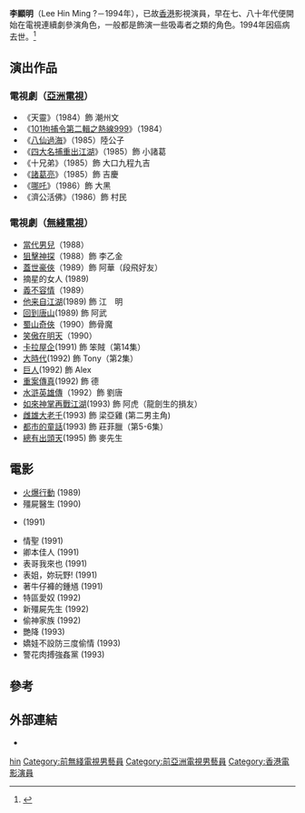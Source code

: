 {{藝人
|姓名 = 李顯明
|類型 = 男演員
|圖片 = 
|圖片尺寸 = 
|圖片簡介 = 
|本名 = 
|外文名 = 
|外文 = 
|羅馬拼音 = Lee Hin Ming
|英文名 = 
|暱稱 = 
|其他藝名 = 
|國籍 = 
|民族 = 
|籍貫 = 
|出生日期 = 
|出生地點 = 
|逝世日期 = 1994年
|逝世地點 = [[葛量洪醫院|葛量洪醫院]]
|死因 = 喉癌<ref>[https://hk.appledaily.com/entertainment/20180323/JWACM2TMQDQ7NKBI7RNJ3XKDTM  【銷聲匿跡】《流氓大亨》萬子細佬羅青浩驚傳已離世 吳啟華：一定係流！] {{Wayback|url=https://hk.appledaily.com/entertainment/20180323/JWACM2TMQDQ7NKBI7RNJ3XKDTM |date=20210621163328 }} [[蘋果日報_(香港)|蘋果日報]]. 2018-03-23</ref>
|職業 = 
|語言 = 
|教育程度 = 
|母校 = 
|宗教信仰 = 
|配偶 = 
|兒女 = 
|父母 = 
|親屬 = 
|音樂類型 = 
|演奏樂器 = 
|出道地點 = 
|出道日期 = 
|出道作 = 
|代表作 = 
|著名角色 = 
|活躍年代 = 
|唱片公司 = 
|經紀公司 = 
|網站 = 
|相關團體 = 
|IMDb = 3473405
|現任成員 = 
|過往成員 = 
|獎項 = 
}}

'''李顯明'''（Lee Hin Ming ?－1994年），已故[[香港|香港]]影視演員，早在七、八十年代便開始在電視連續劇參演角色，一般都是飾演一些吸毒者之類的角色。1994年因癌病去世。<ref>{{Cite web |url=http://bbs.tianya.cn/post-funinfo-162316-1.shtml |title=存档副本 |access-date=2018-01-05 |archive-date=2021-01-25 |archive-url=https://web.archive.org/web/20210125175402/http://bbs.tianya.cn/post-funinfo-162316-1.shtml |dead-url=no }}</ref>

==演出作品==
===電視劇（[[亞洲電視|亞洲電視]]）===
*《天靈》（1984）飾 潮州文
*《[[101拘捕令第二輯之熱線999|101拘捕令第二輯之熱線999]]》（1984）
*《[[八仙過海_(電視劇)|八仙過海]]》（1985）陸公子
*《[[四大名捕重出江湖|四大名捕重出江湖]]》（1985）飾 小諸葛
*《十兄弟》（1985）飾 大口九程九吉
*《[[諸葛亮_(亞洲電視劇集)|諸葛亮]]》（1985）飾 吉慶
*《[[哪吒　(1986年電視劇)|哪吒]]》（1986）飾 大黑
*《濟公活佛》（1986）飾 村民
===電視劇（[[無綫電視|無綫電視]]）===
*[[當代男兒|當代男兒]]（1988）
*[[狙擊神探|狙擊神探]]（1988）飾 李乙金
*[[蓋世豪俠|蓋世豪俠]]（1989）飾 阿華（段飛好友）
*摘星的女人	(1989)
*[[義不容情|義不容情]]（1989）
*[[他来自江湖|他来自江湖]](1989) 飾 江　明
*[[回到唐山|回到唐山]](1989) 飾 阿武
*[[蜀山奇俠|蜀山奇俠]]（1990）飾骨魔
*[[笑傲在明天|笑傲在明天]]（1990）
*[[卡拉屋企|卡拉屋企]](1991) 飾 笨賊（第14集）
*[[大時代|大時代]](1992) 飾 Tony（第2集）
*[[巨人_(電視劇)|巨人]](1992) 飾 Alex 
*[[重案傳真|重案傳真]](1992) 飾 德
*[[水滸英雄傳|水滸英雄傳]]（1992）飾 劉唐
*[[如來神掌再戰江湖|如來神掌再戰江湖]](1993) 飾 阿虎（龍劍生的損友）
*[[雌雄大老千|雌雄大老千]](1993) 飾 梁亞雞 (第二男主角)
*[[都市的童話|都市的童話]](1993) 飾 莊菲臘（第5-6集）
*[[總有出頭天_(無綫電視劇)|總有出頭天]](1995) 飾 麥先生
==電影==
*[[火爆行動|火爆行動]] (1989)     
*殭屍醫生 (1990)     
*{{link-en|女機械人|Robotrix}} (1991)     
*情聖 (1991)     
*卿本佳人 (1991)     
*表哥我來也 (1991)     
*表姐，妳玩野! (1991)     
*著牛仔褲的鍾馗 (1991)     
*特區愛奴 (1992)     
*新殭屍先生 (1992)     
*偷神家族 (1992)     
*艷降 (1993)     
*嬌娃不設防三度偷情 (1993)     
*警花肉搏強姦黨 (1993)

==參考==
{{reflist}}
==外部連結==
*{{Hkmdb name|15195}}
{{DEFAULTSORT:lee}}
[[Category:李姓|hin]]
[[Category:前無綫電視男藝員|Category:前無綫電視男藝員]]
[[Category:前亞洲電視男藝員|Category:前亞洲電視男藝員]]
[[Category:香港電影演員|Category:香港電影演員]]